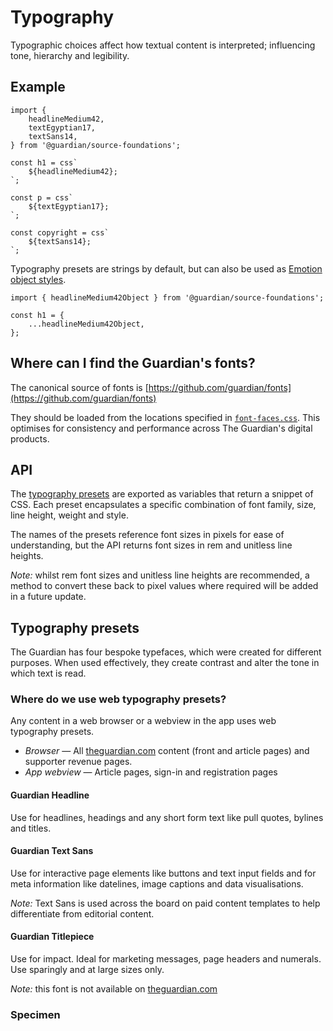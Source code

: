 
<Meta of={TypographyStories} />

# Typography

Typographic choices affect how textual content is interpreted; influencing tone,
hierarchy and legibility.

## Example

```tsx
import {
	headlineMedium42,
	textEgyptian17,
	textSans14,
} from '@guardian/source-foundations';

const h1 = css`
	${headlineMedium42};
`;

const p = css`
	${textEgyptian17};
`;

const copyright = css`
	${textSans14};
`;
```

Typography presets are strings by default, but can also be used as [Emotion object styles](https://emotion.sh/docs/object-styles).

```tsx
import { headlineMedium42Object } from '@guardian/source-foundations';

const h1 = {
	...headlineMedium42Object,
};
```

## Where can I find the Guardian's fonts?

The canonical source of fonts is [https://github.com/guardian/fonts](https://github.com/guardian/fonts)

They should be loaded from the locations specified in [`font-faces.css`](https://github.com/guardian/fonts/blob/main/fonts/web/font-faces.css). This optimises for consistency and performance across The Guardian's digital products.

## API

The [typography presets](https://theguardian.design/2a1e5182b/p/01555f-typography-presets/b/830670)
are exported as variables that return a snippet of CSS. Each preset encapsulates
a specific combination of font family, size, line height, weight and style.

The names of the presets reference font sizes in pixels for ease of
understanding, but the API returns font sizes in rem and unitless line heights.

_Note:_ whilst rem font sizes and unitless line heights are recommended, a
method to convert these back to pixel values where required will be added in a
future update.

## Typography presets

The Guardian has four bespoke typefaces, which were created for different
purposes. When used effectively, they create contrast and alter the tone in
which text is read.

### Where do we use web typography presets?

Any content in a web browser or a webview in the app uses web typography
presets.

- _Browser_ — All [theguardian.com](https://www.theguardian.com) content
  (front and article pages) and supporter revenue pages.
- _App webview_ — Article pages, sign-in and registration pages

#### Guardian Headline

Use for headlines, headings and any short form text like pull quotes, bylines
and titles.

#### Guardian Text Sans

Use for interactive page elements like buttons and text input fields and for
meta information like datelines, image captions and data visualisations.

_Note:_ Text Sans is used across the board on paid content templates to help
differentiate from editorial content.

#### Guardian Titlepiece

Use for impact. Ideal for marketing messages, page headers and numerals. Use
sparingly and at large sizes only.

_Note:_ this font is not available on [theguardian.com](https://theguardian.com)

### Specimen

<Canvas of={TypographyStories.Presets} />

